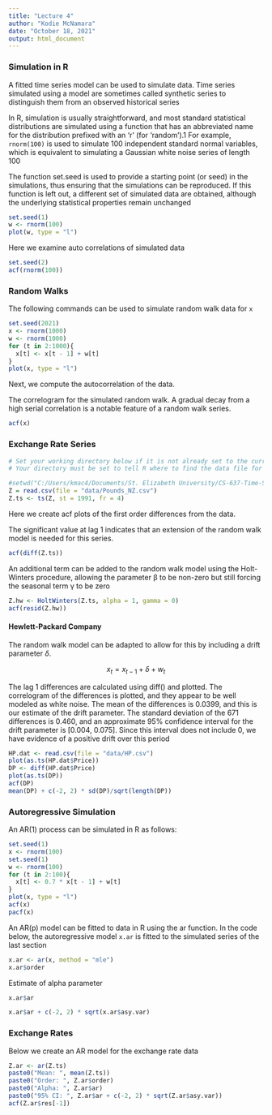 ```yaml
---
title: "Lecture 4"
author: "Kodie McNamara"
date: "October 18, 2021"
output: html_document
---
```


### Simulation in R
A fitted time series model can be used to simulate data. Time series simulated using a model are sometimes called synthetic series to distinguish them from an observed historical series


In R, simulation is usually straightforward, and most standard statistical distributions are simulated
using a function that has an abbreviated name for the distribution prefixed with an ‘r’ (for ‘random’).1 For example, `rnorm(100)` is used to simulate 100 independent standard normal variables, which is equivalent to simulating a Gaussian white noise series of length 100


The function set.seed is used to provide a starting point (or seed) in the simulations, thus ensuring that the simulations can be reproduced. If this function is left out, a different set of simulated data are obtained, although the underlying statistical properties remain unchanged
```r
set.seed(1)
w <- rnorm(100)
plot(w, type = "l")
```


Here we examine auto correlations of simulated data
```r
set.seed(2)
acf(rnorm(100))
```


### Random Walks
The following commands can be used to simulate random walk data for `x`
```r
set.seed(2021)
x <- rnorm(1000)
w <- rnorm(1000)
for (t in 2:1000){
  x[t] <- x[t - 1] + w[t]
}
plot(x, type = "l")
```

Next, we compute the autocorrelation of the data.

The correlogram for the simulated random walk. A gradual decay from a high serial correlation is a notable feature of a random walk series.
```r
acf(x)
```


### Exchange Rate Series
```r
# Set your working directory below if it is not already set to the current 'Lecture Notes' directory.
# Your directory must be set to tell R where to find the data file for Maine monthly unemployment

#setwd("C:/Users/kmac4/Documents/St. Elizabeth University/CS-637-Time-Series-and-Forecasting-/Lecture Notes")
Z = read.csv(file = "data/Pounds_NZ.csv")
Z.ts <- ts(Z, st = 1991, fr = 4)
```


Here we create acf plots of the first order differences from the data.

The significant value at lag 1 indicates that an extension of the random walk model is needed for this series.
```r
acf(diff(Z.ts))
```

An additional term can be added to the random walk model using the Holt-Winters procedure, allowing the parameter β to be non-zero but still forcing the seasonal term γ to be zero
```r
Z.hw <- HoltWinters(Z.ts, alpha = 1, gamma = 0)
acf(resid(Z.hw))
```

#### Hewlett-Packard Company

The random walk model can be adapted to allow for this by including a drift parameter $\delta$.

$$
x_{t} = x_{t-1} + \delta + w_{t}
$$


The lag 1 differences are calculated using diff() and plotted. The correlogram of the differences is plotted, and they appear to be well modeled as white noise. The mean of the differences is 0.0399, and this is our estimate of the drift parameter. The standard deviation of the 671 differences is 0.460, and an approximate 95% confidence interval for the drift parameter is [0.004, 0.075]. Since this interval does not include 0, we have evidence of a positive drift over this period

```r
HP.dat <- read.csv(file = "data/HP.csv")
plot(as.ts(HP.dat$Price))
DP <- diff(HP.dat$Price)
plot(as.ts(DP))
acf(DP)
mean(DP) + c(-2, 2) * sd(DP)/sqrt(length(DP))
```


### Autoregressive Simulation
An AR(1) process can be simulated in R as follows:
```r
set.seed(1)
x <- rnorm(100)
set.seed(1)
w <- rnorm(100)
for (t in 2:100){
  x[t] <- 0.7 * x[t - 1] + w[t]
}
plot(x, type = "l")
acf(x)
pacf(x)
```

An AR(p) model can be fitted to data in R using the ar function. In the code below, the autoregressive model `x.ar` is fitted to the simulated series of the last section
```r
x.ar <- ar(x, method = "mle")
x.ar$order
```

Estimate of alpha parameter
```r
x.ar$ar
```

```r
x.ar$ar + c(-2, 2) * sqrt(x.ar$asy.var)
```


### Exchange Rates 
Below we create an AR model for the exchange rate data
```r
Z.ar <- ar(Z.ts)
paste0("Mean: ", mean(Z.ts))
paste0("Order: ", Z.ar$order)
paste0("Alpha: ", Z.ar$ar)
paste0("95% CI: ", Z.ar$ar + c(-2, 2) * sqrt(Z.ar$asy.var))
acf(Z.ar$res[-1])
```
